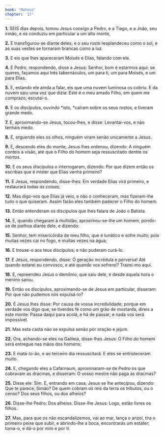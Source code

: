 ```yaml
---
book: 'Mateus'
chapter: '17'
---
```


**1.** SEIS dias depois, tomou Jesus consigo a Pedro, e a Tiago, e a João, seu irmão, e os conduziu em particular a um alto monte,

**2.** E transfigurou-se diante deles; e o seu rosto resplandeceu como o sol, e as suas vestes se tornaram brancas como a luz.

**3.** E eis que lhes apareceram Moisés e Elias, falando com ele.

**4.** E Pedro, respondendo, disse a Jesus: Senhor, bom é estarmos aqui; se queres, façamos aqui três tabernáculos, um para ti, um para Moisés, e um para Elias.

**5.** E, estando ele ainda a falar, eis que uma nuvem luminosa os cobriu. E da nuvem saiu uma voz que dizia: Este é o meu amado Filho, em quem me comprazo; escutai-o.

**6.** E os discípulos, ouvindo *isto, *caíram sobre os seus rostos, e tiveram grande medo.

**7.** E, aproximando-se Jesus, tocou-lhes, e disse: Levantai-vos, e não tenhais medo.

**8.** E, erguendo eles os olhos, ninguém viram senão unicamente a Jesus.

**9.** E, descendo eles do monte, Jesus lhes ordenou, dizendo: A ninguém conteis a visão, até que o Filho do homem seja ressuscitado dentre os mortos.

**10.** E os seus discípulos o interrogaram, dizendo: Por que dizem então os escribas que é mister que Elias venha primeiro?

**11.** E Jesus, respondendo, disse-lhes: Em verdade Elias virá primeiro, e restaurará todas *as coisas;*

**12.** Mas digo-vos que Elias já veio, e não o conheceram, mas fizeram-lhe tudo o que quiseram. Assim farão eles também padecer o Filho do homem.

**13.** Então entenderam os discípulos que lhes falara de João o Batista.

**14.** E, quando chegaram à multidão, aproximou-se-lhe um homem, pondo-se de joelhos diante dele, e dizendo:

**15.** Senhor, tem misericórdia de meu filho, que é lunático e sofre muito; pois muitas vezes cai no fogo, e muitas vezes na água;

**16.** E trouxe-o aos teus discípulos; e não puderam curá-lo.

**17.** E Jesus, respondendo, disse: Ó geração incrédula e perversa! Até quando estarei eu convosco, e até quando vos sofrerei? Trazei-mo aqui.

**18.** E, repreendeu Jesus o demônio, que saiu dele, e desde aquela hora o menino sarou.

**19.** Então os discípulos, aproximando-se de Jesus em particular, disseram: Por que não pudemos nós expulsá-lo?

**20.** E Jesus lhes disse: Por causa de vossa incredulidade; porque em verdade vos digo que, se tiverdes fé como um grão de mostarda, direis a este monte: Passa daqui para acolá, e há de passar; e nada vos será impossível.

**21.** Mas esta casta não se expulsa senão por oração e jejum.

**22.** Ora, achando-se eles na Galileia, disse-lhes Jesus: O Filho do homem será entregue nas mãos dos homens;

**23.** E matá-lo-ão, e ao terceiro dia ressuscitará. E eles se entristeceram muito.

**24.** E, chegando eles a Cafarnaum, aproximaram-se de Pedro os que cobravam as dracmas, e disseram: O vosso mestre não paga as dracmas?

**25.** Disse ele: Sim. E, entrando em casa, Jesus se lhe antecipou, dizendo: Que te parece, Simão? De quem cobram os reis da terra os tributos, ou o censo? Dos seus filhos, ou dos alheios?

**26.** Disse-lhe Pedro: Dos alheios. Disse-lhe Jesus: Logo, estão livres os filhos.

**27.** Mas, para que os não escandalizemos, vai ao mar, lança o anzol, tira o primeiro peixe que subir, e abrindo-lhe a boca, encontrarás um estáter; toma-o, e dá-o por mim e por ti.